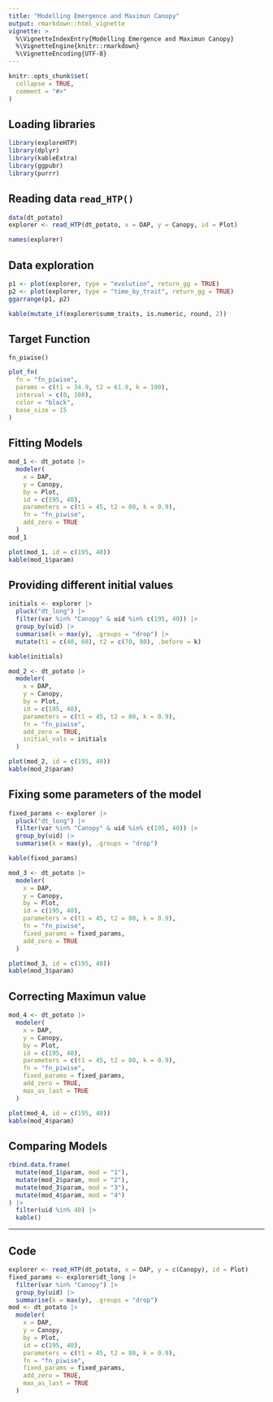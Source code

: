 ```yaml
---
title: "Modelling Emergence and Maximun Canopy"
output: rmarkdown::html_vignette
vignette: >
  %\VignetteIndexEntry{Modelling Emergence and Maximun Canopy}
  %\VignetteEngine{knitr::rmarkdown}
  %\VignetteEncoding{UTF-8}
---
```


```r
knitr::opts_chunk$set(
  collapse = TRUE,
  comment = "#>"
)
```

## Loading libraries

```r
library(exploreHTP)
library(dplyr)
library(kableExtra)
library(ggpubr)
library(purrr)
```

## Reading data `read_HTP()`

```r
data(dt_potato)
explorer <- read_HTP(dt_potato, x = DAP, y = Canopy, id = Plot)
```

```r
names(explorer)
```

## Data exploration

```r
p1 <- plot(explorer, type = "evolution", return_gg = TRUE)
p2 <- plot(explorer, type = "time_by_trait", return_gg = TRUE)
ggarrange(p1, p2)
```

```r
kable(mutate_if(explorer$summ_traits, is.numeric, round, 2))
```


## Target Function 

`fn_piwise()`

\begin{equation}
f(t; t_1, t_2, k) =
\begin{cases}
0 & \text{if } t < t_1 \\
\dfrac{k}{t_2 - t_1} \cdot (t - t_1) & \text{if } t_1 \leq t \leq t_2 \\
k & \text{if } t > t_2
\end{cases}
\end{equation}


```r
plot_fn(
  fn = "fn_piwise",
  params = c(t1 = 34.9, t2 = 61.8, k = 100),
  interval = c(0, 108),
  color = "black",
  base_size = 15
)
```

## Fitting Models

```r
mod_1 <- dt_potato |>
  modeler(
    x = DAP,
    y = Canopy,
    by = Plot,
    id = c(195, 40),
    parameters = c(t1 = 45, t2 = 80, k = 0.9),
    fn = "fn_piwise",
    add_zero = TRUE
  )
mod_1
```


```r
plot(mod_1, id = c(195, 40))
kable(mod_1$param)
```

## Providing different initial values

```r
initials <- explorer |>
  pluck("dt_long") |>
  filter(var %in% "Canopy" & uid %in% c(195, 40)) |>
  group_by(uid) |>
  summarise(k = max(y), .groups = "drop") |>
  mutate(t1 = c(40, 60), t2 = c(70, 80), .before = k)
```

```r
kable(initials)
```

```r
mod_2 <- dt_potato |>
  modeler(
    x = DAP,
    y = Canopy,
    by = Plot,
    id = c(195, 40),
    parameters = c(t1 = 45, t2 = 80, k = 0.9),
    fn = "fn_piwise",
    add_zero = TRUE,
    initial_vals = initials
  )
```

```r
plot(mod_2, id = c(195, 40))
kable(mod_2$param)
```

## Fixing some parameters of the model

```r
fixed_params <- explorer |>
  pluck("dt_long") |>
  filter(var %in% "Canopy" & uid %in% c(195, 40)) |>
  group_by(uid) |>
  summarise(k = max(y), .groups = "drop")
```

```r
kable(fixed_params)
```


```r
mod_3 <- dt_potato |>
  modeler(
    x = DAP,
    y = Canopy,
    by = Plot,
    id = c(195, 40),
    parameters = c(t1 = 45, t2 = 80, k = 0.9),
    fn = "fn_piwise",
    fixed_params = fixed_params,
    add_zero = TRUE
  )
```

```r
plot(mod_3, id = c(195, 40))
kable(mod_3$param)
```

## Correcting Maximun value

```r
mod_4 <- dt_potato |>
  modeler(
    x = DAP,
    y = Canopy,
    by = Plot,
    id = c(195, 40),
    parameters = c(t1 = 45, t2 = 80, k = 0.9),
    fn = "fn_piwise",
    fixed_params = fixed_params,
    add_zero = TRUE,
    max_as_last = TRUE
  )
```

```r
plot(mod_4, id = c(195, 40))
kable(mod_4$param)
```

## Comparing Models

```r
rbind.data.frame(
  mutate(mod_1$param, mod = "1"),
  mutate(mod_2$param, mod = "2"),
  mutate(mod_3$param, mod = "3"),
  mutate(mod_4$param, mod = "4")
) |>
  filter(uid %in% 40) |>
  kable()
```

<hr>

## Code

```r
explorer <- read_HTP(dt_potato, x = DAP, y = c(Canopy), id = Plot)
fixed_params <- explorer$dt_long |>
  filter(var %in% "Canopy") |>
  group_by(uid) |>
  summarise(k = max(y), .groups = "drop")
mod <- dt_potato |>
  modeler(
    x = DAP,
    y = Canopy,
    by = Plot,
    id = c(195, 40),
    parameters = c(t1 = 45, t2 = 80, k = 0.9),
    fn = "fn_piwise",
    fixed_params = fixed_params,
    add_zero = TRUE,
    max_as_last = TRUE
  )
```
